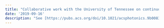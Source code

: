 ```yaml
---
title: "Collaborative work with the University of Tennessee on continuous-wave stimulated electron energy-loss and -gain spectroscopy of individual plasmonic nanoparticles was accepted for publication at ACS Photonics"
date: '2019-09-16'
description: "See [https://pubs.acs.org/doi/10.1021/acsphotonics.9b00830](https://pubs.acs.org/doi/10.1021/acsphotonics.9b00830)"
---
```


